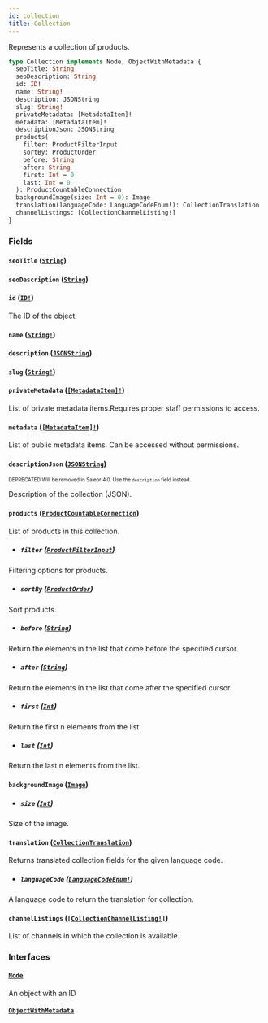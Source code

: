 ```yaml
---
id: collection
title: Collection
---
```


Represents a collection of products.

```graphql
type Collection implements Node, ObjectWithMetadata {
  seoTitle: String
  seoDescription: String
  id: ID!
  name: String!
  description: JSONString
  slug: String!
  privateMetadata: [MetadataItem]!
  metadata: [MetadataItem]!
  descriptionJson: JSONString
  products(
    filter: ProductFilterInput
    sortBy: ProductOrder
    before: String
    after: String
    first: Int = 0
    last: Int = 0
  ): ProductCountableConnection
  backgroundImage(size: Int = 0): Image
  translation(languageCode: LanguageCodeEnum!): CollectionTranslation
  channelListings: [CollectionChannelListing!]
}
```

### Fields

#### `seoTitle` ([`String`](/developer/api-reference/scalars/string.mdx))

#### `seoDescription` ([`String`](/developer/api-reference/scalars/string.mdx))

#### `id` ([`ID!`](/developer/api-reference/scalars/id.mdx))

The ID of the object.

#### `name` ([`String!`](/developer/api-reference/scalars/string.mdx))

#### `description` ([`JSONString`](/developer/api-reference/scalars/json-string.mdx))

#### `slug` ([`String!`](/developer/api-reference/scalars/string.mdx))

#### `privateMetadata` ([`[MetadataItem]!`](/developer/api-reference/objects/metadata-item.mdx))

List of private metadata items.Requires proper staff permissions to access.

#### `metadata` ([`[MetadataItem]!`](/developer/api-reference/objects/metadata-item.mdx))

List of public metadata items. Can be accessed without permissions.

#### `descriptionJson` ([`JSONString`](/developer/api-reference/scalars/json-string.mdx))

<sub><sup><span className="deprecatedTag">DEPRECATED</span> Will be removed in Saleor 4.0. Use the `description` field instead.</sup></sub>

Description of the collection (JSON).

#### `products` ([`ProductCountableConnection`](/developer/api-reference/objects/product-countable-connection.mdx))

List of products in this collection.

- ##### `filter` ([`ProductFilterInput`](/developer/api-reference/inputs/product-filter-input.mdx))

Filtering options for products.

- ##### `sortBy` ([`ProductOrder`](/developer/api-reference/inputs/product-order.mdx))

Sort products.

- ##### `before` ([`String`](/developer/api-reference/scalars/string.mdx))

Return the elements in the list that come before the specified cursor.

- ##### `after` ([`String`](/developer/api-reference/scalars/string.mdx))

Return the elements in the list that come after the specified cursor.

- ##### `first` ([`Int`](/developer/api-reference/scalars/int.mdx))

Return the first n elements from the list.

- ##### `last` ([`Int`](/developer/api-reference/scalars/int.mdx))

Return the last n elements from the list.

#### `backgroundImage` ([`Image`](/developer/api-reference/objects/image.mdx))

- ##### `size` ([`Int`](/developer/api-reference/scalars/int.mdx))

Size of the image.

#### `translation` ([`CollectionTranslation`](/developer/api-reference/objects/collection-translation.mdx))

Returns translated collection fields for the given language code.

- ##### `languageCode` ([`LanguageCodeEnum!`](/developer/api-reference/enums/language-code-enum.mdx))

A language code to return the translation for collection.

#### `channelListings` ([`[CollectionChannelListing!]`](/developer/api-reference/objects/collection-channel-listing.mdx))

List of channels in which the collection is available.

### Interfaces

#### [`Node`](/developer/api-reference/interfaces/node.mdx)

An object with an ID

#### [`ObjectWithMetadata`](/developer/api-reference/interfaces/object-with-metadata.mdx)
